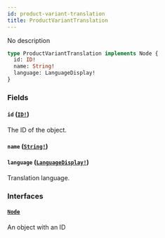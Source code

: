 ```yaml
---
id: product-variant-translation
title: ProductVariantTranslation
---
```


No description

```graphql
type ProductVariantTranslation implements Node {
  id: ID!
  name: String!
  language: LanguageDisplay!
}
```

### Fields

#### `id` ([`ID!`](/api-reference/scalars/id.mdx))

The ID of the object.

#### `name` ([`String!`](/api-reference/scalars/string.mdx))

#### `language` ([`LanguageDisplay!`](/api-reference/objects/language-display.mdx))

Translation language.

### Interfaces

#### [`Node`](/api-reference/interfaces/node.mdx)

An object with an ID
